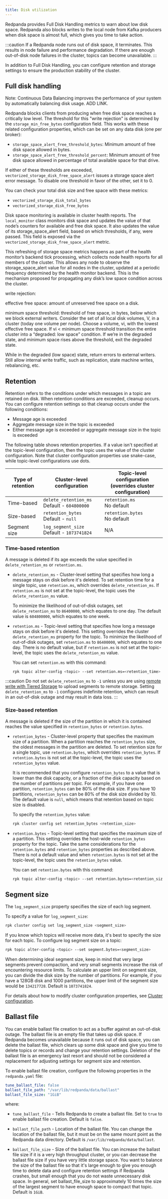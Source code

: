 ```yaml
---
title: Disk utilization
---
```


Redpanda provides Full Disk Handling metrics to warn about low disk space. Redpanda also blocks writes to the local node from Kafka producers when disk space is almost full, which gives you time to take action.

:::caution
If a Redpanda node runs out of disk space, it terminates. This results in node failure and performance degradation. If there are enough out-of-disk node failures in the cluster, topics can become unavailable. 
:::

In addition to Full Disk Handling, you can configure retention and storage settings to ensure the production stability of the cluster. 

## Full disk handling

Note: Continuous Data Balancing improves the performance of your system by automatically balancing disk usage. ADD LINK.

Redpanda blocks clients from producing when free disk space reaches a critically low level. The threshold for this "write rejection" is determined by the `storage_min_free_bytes` configuration field.
This works with these related configuration properties, which can be set on any data disk (one per broker):

* `storage_space_alert_free_threshold_bytes`: Minimum amount of free disk space allowed in bytes.
* `storage_space_alert_free_threshold_percent`: Minimum amount of free disk space allowed in percentage of total available space for that drive.

If either of these thresholds are exceeded, `vectorized_storage_disk_free_space_alert` issues a storage space alert error message. To disable one threshold in favor of the other, set it to 0. 

You can check your total disk size and free space with these metrics: 
* `vectorized_storage_disk_total_bytes`
* `vectorized_storage_disk_free_bytes`


Disk space monitoring is available in cluster health reports. The `local_monitor` class monitors disk space and updates the value of that node’s counters for available and free disk space. It also updates the value of its storage_space_alert field, based on which thresholds, if any, were passed. This field is exposed via the `vectorized_storage_disk_free_space_alert` metric.

This refreshing of storage space metrics happens as part of the health monitor’s backend tick processing, which collects node health reports for all members of the cluster. This allows any node to observe the storage_space_alert value for all nodes in the cluster, updated at a periodic frequency determined by the health monitor backend. This is the mechanism proposed for propagating any disk’s low space condition across the cluster.

write rejection:

effective free space: amount of unreserved free space on a disk.

minimum space threshold: threshold of free space, in bytes, below which we block external writers.
Consider the set of all local disk volumes, V, in a cluster (today one volume per node).
Choose a volume, vi, with the lowest effective free space.
If vi < minimum space threshold transition the entire cluster into a “degraded: low space” condition.
If we’re in the degraded state, and minimum space rises above the threshold, exit the degraded state.

While in the degraded (low space) state, return errors to external writers. Still allow internal write traffic, such as replication, state machine writes, rebalancing, etc. 

## Retention

Retention refers to the conditions under which messages in a topic are retained on disk. When retention conditions are exceeded, cleanup occurs. You can configure retention settings so that cleanup occurs under the following conditions: 

* Message age is exceeded
* Aggregate message size in the topic is exceeded
* Either message age is exceeded or aggregate message size in the topic is exceeded

The following table shows retention properties. 
If a value isn't specified at the topic-level configuration, then the topic uses the value of the cluster configuration. 
Note that cluster configuration properties use snake-case, while topic-level configurations use dots.

| Type of retention | Cluster-level configuration | Topic-level configuration <br /> (overrides cluster configuration) |
| ---               | ---                                                |  ---                                 |
| Time-based        | `delete_retention_ms` <br /> Default - `604800000` | `retention.ms` <br /> No default     |
| Size-based        | `retention_bytes`  <br /> Default - `null`         | `retention.bytes`  <br /> No default |
| Segment size      | `log_segment_size`  <br /> Default - `1073741824`  | N/A                                  |

### Time-based retention

A message is deleted if its age exceeds the value specified in `delete_retention_ms` or `retention.ms`.

* `delete_retention_ms` - Cluster-level setting that specifies how long a message stays on disk before it's deleted. To set retention time for a single topic, use `retention.ms`, which overrides `delete_retention_ms`. If `retention.ms` is not set at the topic-level, the topic uses the `delete_retention_ms` value.

  To minimize the likelihood of out-of-disk outages, set `delete_retention_ms` to `86400000`, which equates to one day. The default value is `604800000`, which equates to one week.

* `retention.ms` - Topic-level setting that specifies how long a message stays on disk before it's deleted. This setting overrides the cluster `delete_retention_ms` property for the topic. To minimize the likelihood of out-of-disk outages, set `retention.ms` to `86400000`, which equates to one day. There is no default value, but if `retention.ms` is not set at the topic-level, the topic uses the `delete_retention_ms` value.

  You can set `retention.ms` with this command: 

  ```bash
  rpk topic alter-config <topic> --set retention.ms=<retention_time>
  ```

:::caution 
Do not set `delete_retention_ms` to `-1` unless you are using <a href="https://docs.redpanda.com/docs/core/data-management/tiered-storage#remote-write" target="_self">remote write with Tiered Storage</a> to upload segments to remote storage. Setting `delete_retention_ms` to `-1` configures indefinite retention, which can result in an out-of-disk outage and may result in data loss. 
:::

### Size-based retention

A message is deleted if the size of the partition in which it is contained reaches the value specified in `retention_bytes` or `retention.bytes`.

* `retention_bytes` - Cluster-level property that specifies the maximum size of a partition. When a partition reaches the `retention_bytes` size, the oldest messages in the partition are deleted. To set retention size for a single topic, use `retention.bytes`, which overrides `retention_bytes`. If `retention.bytes` is not set at the topic-level, the topic uses the `retention_bytes` value.

  It is recommended that you configure `retention_bytes` to a value that is lower than the disk capacity, or a fraction of the disk capacity based on the number of partitions per topic. For example, if you have one partition, `retention_bytes` can be 80% of the disk size. If you have 10 partitions, `retention_bytes` can be 80% of the disk size divided by 10. The default value is `null`, which means that retention based on topic size is disabled.
  
  To specify the `retention_bytes` value:
  
  ```bash
  rpk cluster config set retention_bytes <retention_size>
  ```

* `retention.bytes` - Topic-level setting that specifies the maximum size of a partition. This setting overrides the host-wide `retention_bytes` property for the topic. Take the same considerations for the `retention.bytes` and `retention_bytes` properties as described above. There is not a default value and when `retention.bytes` is not set at the topic-level, the topic uses the `retention_bytes` value. 

  You can set `retention.bytes` with this command: 

  ```bash
  rpk topic alter-config <topic> --set retention.bytes=<retention_size>
  ```

## Segment size

The `log_segment_size` property specifies the size of each log segment.

To specify a value for `log_segment_size`:

```bash
rpk cluster config set log_segment_size <segment_size>
```

If you know which topics will receive more data, it's best to specify the size for each topic. To configure log segment size on a topic: 

```bash
rpk topic alter-config <topic> --set segment.bytes=<segment_size>
```

When determining ideal segment size, keep in mind that very large segments prevent compaction, and very small segments increase the risk of encountering resource limits. To calculate an upper limit on segment size, you can divide the disk size by the number of partitions. For example, if you have a 128GB disk and 1000 partitions, the upper limit of the segment size would be `134217728`. Default is `1073741824`. 

For details about how to modify cluster configuration properties, see [Cluster configuration](/docs/core/cluster-administration/cluster-property-configuration). 

## Ballast file

You can enable ballast file creation to act as a buffer against an out-of-disk outage. The ballast file is an empty file that takes up disk space. If Redpanda becomes unavailable because it runs out of disk space, you can delete the ballast file, which clears up some disk space and give you time to delete topics or records and change your retention settings. Deletion of the ballast file is an emergency last resort and should not be considered a replacement for adjusting settings for segment size and retention.

To enable ballast file creation, configure the following properties in the `redpanda.yaml` file: 

```yaml
tune_ballast_file: false
ballast_file_path: "/var/lib/redpanda/data/ballast"
ballast_file_size: "1GiB"
```

where: 
* `tune_ballast_file` - Tells Redpanda to create a ballast file. Set to `true` to enable ballast file creation. Default is `false`. 

* `ballast_file_path` - Location of the ballast file. You can change the location of the ballast file, but it must be on the same mount point as the Redpanda data directory. Default is `/var/lib/redpanda/data/ballast`.

* `ballast_file_size` - Size of the ballast file. You can increase the ballast file size if it is a very high throughput cluster, or you can decrease the ballast file size if you have very little storage space. You want to balance the size of the ballast file so that it's large enough to give you enough time to delete data and configure retention settings if Redpanda crashes, but small enough that you do not waste unnecessary disk space. In general, set ballast_file_size to approximately 10 times the size of the largest segment to have enough space to compact that topic. Default is `1GiB`. 